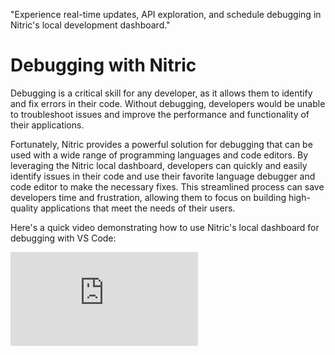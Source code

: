   "Experience real-time updates, API exploration, and schedule debugging in Nitric's local development dashboard."

# Debugging with Nitric

Debugging is a critical skill for any developer, as it allows them to identify and fix errors in their code. Without debugging, developers would be unable to troubleshoot issues and improve the performance and functionality of their applications.

Fortunately, Nitric provides a powerful solution for debugging that can be used with a wide range of programming languages and code editors. By leveraging the Nitric local dashboard, developers can quickly and easily identify issues in their code and use their favorite language debugger and code editor to make the necessary fixes. This streamlined process can save developers time and frustration, allowing them to focus on building high-quality applications that meet the needs of their users.

Here's a quick video demonstrating how to use Nitric's local dashboard for debugging with VS Code:

<div>
  <div className="video-container">
    <iframe
      src="https://www.youtube-nocookie.com/embed/dzZu84xr6cY"
      title="Debugging with Nitric Local Dashboard"
      frameBorder="0"
      allow="accelerometer; autoplay; clipboard-write; encrypted-media; gyroscope; picture-in-picture; web-share"
      allowFullScreen
    />
  </div>
</div>

## VS Code Debugging with Nitric Templates

### TypeScript and JavaScript

Nitric's JavaScript and TypeScript templates include pre-made launch.json files that enable seamless debugging in VS Code.

Once you have created your new Nitric project, your directory structure will resemble the following:

```
project-root/
├── .vscode/
│   └── launch.json
├── nitric.yaml
├── ...
```

Before running the debugger, it is necessary to install the project's dependencies. In the case of TypeScript or JavaScript, you can do this by running:

<CodeGroup>

```bash {{ title: "npm" }}
npm install
```

```bash {{ title: "yarn" }}
yarn install
```

```bash {{ title: "pnpm" }}
pnpm install
```

</CodeGroup>

Then go to the Run and Debug tab and click the start debugging button (The Green arrow) for `Debug Nitric App`:

![Debug Button VS Code](/images/guides/debugging/run-debug.png)

To learn more about debugging with VS Code, you can explore [additional resources and documentation](https://code.visualstudio.com/docs/editor/debugging).

### Other languages

In the future, we might include debugging guides for more languages, and it's likely that they will be unique enough to require their own guides.

## Next Steps

Take a look at our other guides for some inspiration on what to build next!

- [Nitric and Supabase](./nitric-and-supabase)
- [Nitric and GraphQL](./graphql)
- [APIs with PlanetScale, Prisma and Nitric](./serverless-api-with-planetscale-and-prisma)
